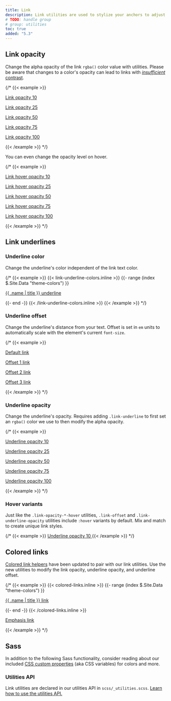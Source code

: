 ```yaml
---
title: Link
description: Link utilities are used to stylize your anchors to adjust their color, opacity, underline offset, underline color, and more.
# TODO: handle group
# group: utilities
toc: true
added: "5.3"
---
```


## Link opacity

Change the alpha opacity of the link `rgba()` color value with utilities. Please be aware that changes to a color's opacity can lead to links with [*insufficient* contrast]([[docsref:getting-started/accessibility#color-contrast]]).

{/* {{< example >}}
<p><a class="link-opacity-10" href="#">Link opacity 10</a></p>
<p><a class="link-opacity-25" href="#">Link opacity 25</a></p>
<p><a class="link-opacity-50" href="#">Link opacity 50</a></p>
<p><a class="link-opacity-75" href="#">Link opacity 75</a></p>
<p><a class="link-opacity-100" href="#">Link opacity 100</a></p>
{{< /example >}} */}

You can even change the opacity level on hover.

{/* {{< example >}}
<p><a class="link-opacity-10-hover" href="#">Link hover opacity 10</a></p>
<p><a class="link-opacity-25-hover" href="#">Link hover opacity 25</a></p>
<p><a class="link-opacity-50-hover" href="#">Link hover opacity 50</a></p>
<p><a class="link-opacity-75-hover" href="#">Link hover opacity 75</a></p>
<p><a class="link-opacity-100-hover" href="#">Link hover opacity 100</a></p>
{{< /example >}} */}

## Link underlines

### Underline color

Change the underline's color independent of the link text color.

{/* {{< example >}}
{{< link-underline-colors.inline >}}
{{- range (index $.Site.Data "theme-colors") }}
<p><a href="#" class="link-underline-{{ .name }}">{{ .name | title }} underline</a></p>
{{- end -}}
{{< /link-underline-colors.inline >}}
{{< /example >}} */}

### Underline offset

Change the underline's distance from your text. Offset is set in `em` units to automatically scale with the element's current `font-size`.

{/* {{< example >}}
<p><a href="#">Default link</a></p>
<p><a class="link-offset-1" href="#">Offset 1 link</a></p>
<p><a class="link-offset-2" href="#">Offset 2 link</a></p>
<p><a class="link-offset-3" href="#">Offset 3 link</a></p>
{{< /example >}} */}

### Underline opacity

Change the underline's opacity. Requires adding `.link-underline` to first set an `rgba()` color we use to then modify the alpha opacity.

{/* {{< example >}}
<p><a class="link-offset-2 link-underline link-underline-opacity-10" href="#">Underline opacity 10</a></p>
<p><a class="link-offset-2 link-underline link-underline-opacity-25" href="#">Underline opacity 25</a></p>
<p><a class="link-offset-2 link-underline link-underline-opacity-50" href="#">Underline opacity 50</a></p>
<p><a class="link-offset-2 link-underline link-underline-opacity-75" href="#">Underline opacity 75</a></p>
<p><a class="link-offset-2 link-underline link-underline-opacity-100" href="#">Underline opacity 100</a></p>
{{< /example >}} */}

### Hover variants

Just like the `.link-opacity-*-hover` utilities, `.link-offset` and `.link-underline-opacity` utilities include `:hover` variants by default. Mix and match to create unique link styles.

{/* {{< example >}}
<a class="link-offset-2 link-offset-3-hover link-underline link-underline-opacity-25 link-underline-opacity-75-hover" href="#">
  Underline opacity 10
</a>
{{< /example >}} */}

## Colored links

[Colored link helpers]([[docsref:/helpers/colored-links/]]) have been updated to pair with our link utilities. Use the new utilities to modify the link opacity, underline opacity, and underline offset.

{/* {{< example >}}
{{< colored-links.inline >}}
{{- range (index $.Site.Data "theme-colors") }}
<p><a href="#" class="link-{{ .name }} link-offset-2 link-underline-opacity-25 link-underline-opacity-100-hover">{{ .name | title }} link</a></p>
{{- end -}}
{{< /colored-links.inline >}}
<p><a href="#" class="link-body-emphasis link-offset-2 link-underline-opacity-25 link-underline-opacity-75-hover">Emphasis link</a></p>
{{< /example >}} */}

<Callout>
<WarningColorAssistiveTechnologies />
</Callout>

## Sass

In addition to the following Sass functionality, consider reading about our included [CSS custom properties]([[docsref:/customize/css-variables]]) (aka CSS variables) for colors and more.

### Utilities API

Link utilities are declared in our utilities API in `scss/_utilities.scss`. [Learn how to use the utilities API.]([[docsref:/utilities/api#using-the-api]])

<ScssDocs name="utils-links" file="scss/_utilities.scss" />
